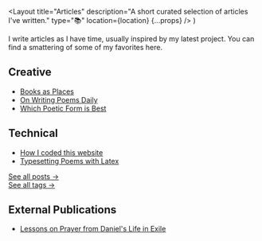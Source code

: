   <Layout
    title="Articles"
    description="A short curated selection of articles I've written."
    type="📚"
    location={location}
    {...props}
  />
)

I write articles as I have time, usually inspired by my latest project. You can find a smattering of some of my favorites here.

## Creative

- [Books as Places](/articles/55-books)
- [On Writing Poems Daily](/articles/on-writing-poems-daily)
- [Which Poetic Form is Best](/articles/which-poetic-form-is-best)

## Technical

- [How I coded this website](/articles/how-i-coded-this-website)
- [Typesetting Poems with Latex](/articles/typesetting-poems-with-latex-i)

[See all posts &rarr;](/articles/all)  
[See all tags &rarr;](/articles/tags)

## External Publications

- [Lessons on Prayer from Daniel's Life in Exile](https://washingtoninst.org/lessons-on-prayer-from-daniels-life-in-exile/)
